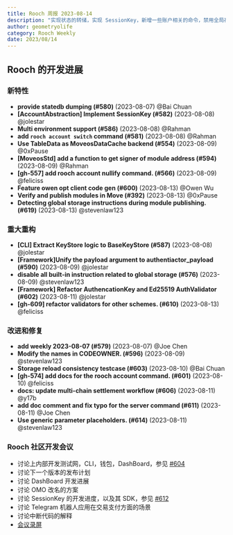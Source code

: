 ```yaml
---
title: Rooch 周报 2023-08-14
description: "实现状态的转储，实现 SessionKey，新增一些账户相关的命令，禁用全局存储相关的指令，对 Framework 和 CLI 做一些重构工作"
author: geometryolife
category: Rooch Weekly
date: 2023/08/14
---
```



<PostHeader />

## Rooch 的开发进展

### 新特性

- **provide statedb dumping (#580)** (2023-08-07) @Bai Chuan
- **[AccountAbstraction] Implement SessionKey (#582)** (2023-08-08) @jolestar
- **Multi environment support (#586)** (2023-08-08) @Rahman
- **add `rooch account switch` command (#581)** (2023-08-08) @Rahman
- **Use TableData as MoveosDataCache backend (#554)** (2023-08-09) @0xPause
- **[MoveosStd] add a function to get signer of module address (#594)** (2023-08-09) @Rahman
- **[gh-557] add rooch account nullify command.  (#566)** (2023-08-09) @feliciss
- **Feature owen opt client code gen (#600)** (2023-08-13) @Owen Wu
- **Verify and publish modules in Move (#392)** (2023-08-13) @0xPause
- **Detecting global storage instructions during module publishing. (#619)** (2023-08-13) @stevenlaw123

### 重大重构

- **[CLI] Extract KeyStore logic to BaseKeyStore (#587)** (2023-08-08) @jolestar
- **[Framework]Unify the payload argument to authentiactor_payload (#590)** (2023-08-09) @jolestar
- **disable all built-in instruction related to global storage (#576)** (2023-08-09) @stevenlaw123
- **[Framework] Refactor AuthencationKey and Ed25519 AuthValidator (#602)** (2023-08-11) @jolestar
- **[gh-609] refactor validators for other schemes. (#610)** (2023-08-13) @feliciss

### 改进和修复

- **add weekly 2023-08-07 (#579)** (2023-08-07) @Joe Chen
- **Modify the names in CODEOWNER. (#596)** (2023-08-09) @stevenlaw123
- **Storage reload consistency testcase (#603)** (2023-08-10) @Bai Chuan
- **[gh-574] add docs for the rooch account command. (#601)** (2023-08-10) @feliciss
- **docs: update multi-chain settlement workflow (#606)** (2023-08-11) @y17b
- **add doc comment and fix typo for the server command (#611)** (2023-08-11) @Joe Chen
- **Use generic parameter placeholders. (#614)** (2023-08-11) @stevenlaw123

### Rooch 社区开发会议

- 讨论上内部开发测试网，CLI，钱包，DashBoard，参见 [#604](https://github.com/rooch-network/rooch/issues/604)
- 讨论下一个版本的发布计划
- 讨论 DashBoard 开发进展
- 讨论 OMO 改名的方案
- 讨论 SessionKey 的开发进度，以及其 SDK，参见 [#612](https://github.com/rooch-network/rooch/issues/612)
- 讨论 Telegram 机器人应用在交易支付方面的场景
- 讨论中断代码的解释
- [会议录屏](https://drive.google.com/file/d/1LE0_2yopU8JnMlzhm6gWHQ-hljPZGS1g/view?usp=sharing)
